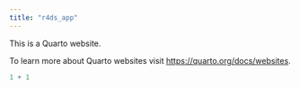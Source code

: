 ```yaml
---
title: "r4ds_app"
---
```


This is a Quarto website.

To learn more about Quarto websites visit <https://quarto.org/docs/websites>.

```r
1 + 1
```
